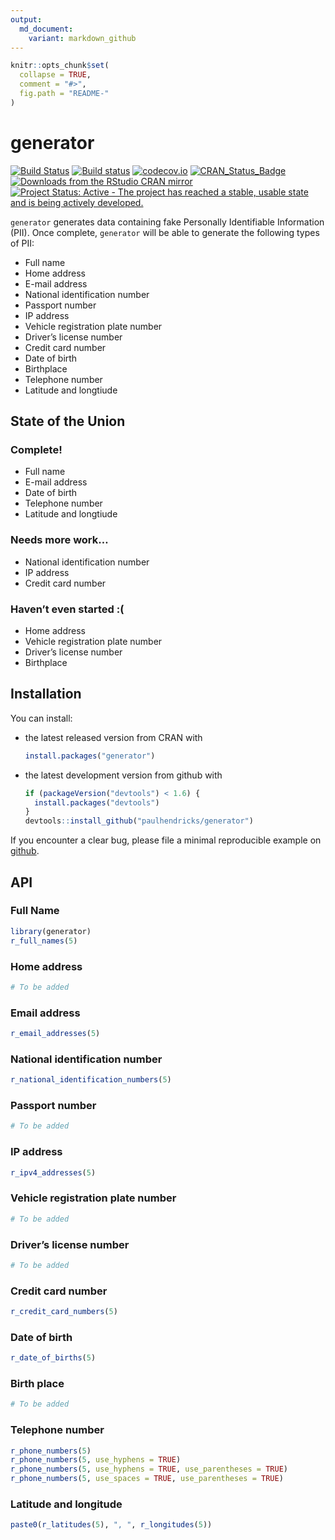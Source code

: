 ```yaml
---
output:
  md_document:
    variant: markdown_github
---
```


<!-- README.md is generated from README.Rmd. Please edit that file -->

```r
knitr::opts_chunk$set(
  collapse = TRUE,
  comment = "#>",
  fig.path = "README-"
)
```

# generator

[![Build Status](https://travis-ci.org/paulhendricks/generator.png?branch=master)](https://travis-ci.org/paulhendricks/generator)
[![Build status](https://ci.appveyor.com/api/projects/status/c5vv1efvrsynt4js/branch/master?svg=true)](https://ci.appveyor.com/project/paulhendricks/generator/branch/master)
[![codecov.io](http://codecov.io/github/paulhendricks/generator/coverage.svg?branch=master)](http://codecov.io/github/paulhendricks/generator?branch=master)
[![CRAN_Status_Badge](http://www.r-pkg.org/badges/version/generator)](http://cran.r-project.org/package=generator)
[![Downloads from the RStudio CRAN mirror](http://cranlogs.r-pkg.org/badges/generator)](http://cran.rstudio.com/package=generator)
[![Project Status: Active - The project has reached a stable, usable state and is being actively developed.](http://www.repostatus.org/badges/0.1.0/active.svg)](http://www.repostatus.org/#active)

`generator` generates data containing fake Personally Identifiable Information (PII). Once complete, `generator` will be able to generate the following types of PII:

* Full name 
* Home address 
* E-mail address 
* National identification number 
* Passport number 
* IP address 
* Vehicle registration plate number 
* Driver's license number 
* Credit card number 
* Date of birth 
* Birthplace 
* Telephone number 
* Latitude and longtiude 

## State of the Union

### Complete!

* Full name
* E-mail address 
* Date of birth
* Telephone number 
* Latitude and longtiude 

### Needs more work...

* National identification number
* IP address 
* Credit card number


### Haven't even started :(

* Home address
* Vehicle registration plate number
* Driver's license number
* Birthplace 

## Installation

You can install:

* the latest released version from CRAN with

    ```R
    install.packages("generator")
    ````

* the latest development version from github with

    ```R
    if (packageVersion("devtools") < 1.6) {
      install.packages("devtools")
    }
    devtools::install_github("paulhendricks/generator")
    ```

If you encounter a clear bug, please file a minimal reproducible example on [github](https://github.com/paulhendricks/generator/issues).

## API

### Full Name

```r
library(generator)
r_full_names(5)
```

### Home address

```r
# To be added
```

### Email address

```r
r_email_addresses(5)
```

### National identification number

```r
r_national_identification_numbers(5)
```

### Passport number

```r
# To be added
```

### IP address

```r
r_ipv4_addresses(5)
```

### Vehicle registration plate number

```r
# To be added
```

### Driver's license number

```r
# To be added
```

### Credit card number

```r
r_credit_card_numbers(5)
```

### Date of birth

```r
r_date_of_births(5)
```

### Birth place

```r
# To be added
```

### Telephone number

```r
r_phone_numbers(5)
r_phone_numbers(5, use_hyphens = TRUE)
r_phone_numbers(5, use_hyphens = TRUE, use_parentheses = TRUE)
r_phone_numbers(5, use_spaces = TRUE, use_parentheses = TRUE)
```

### Latitude and longitude

```r
paste0(r_latitudes(5), ", ", r_longitudes(5))
```
